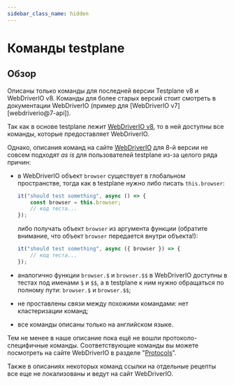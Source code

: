 ```yaml
---
sidebar_class_name: hidden
---
```



# Команды testplane

## Обзор

<Admonition type="warning">
    Описаны только команды для последней версии Testplane v8 и WebDriverIO v8. Команды для более
    старых версий стоит смотреть в документации WebDriverIO (пример для [WebDriverIO
    v7][webdriverio@7-api]).
</Admonition>

Так как в основе testplane лежит [WebDriverIO v8][webdriverio-api], то в ней доступны все команды, которые предоставляет WebDriverIO.

Однако, описания команд на сайте [WebDriverIO][webdriverio-api] для 8-й версии не совсем подходят _as is_ для пользователей testplane из-за целого ряда причин:

-   в WebDriverIO объект `browser` существует в глобальном пространстве, тогда как в testplane нужно либо писать `this.browser`:

    ```javascript
    it("should test something", async () => {
        const browser = this.browser;
        // код теста...
    });
    ```

    либо получать объект `browser` из аргумента функции (обратите внимание, что объект `browser` передается внутри объекта!):

    ```javascript
    it("should test something", async ({ browser }) => {
        // код теста...
    });
    ```

-   аналогично функции `browser.$` и `browser.$$` в WebDriverIO доступны в тестах под именами `$` и `$$`, а в testplane к ним нужно обращаться по полному пути: `browser.$` и `browser.$$`;

-   не проставлены связи между похожими командами: нет кластеризации команд;

-   все команды описаны только на английском языке.

Тем не менее в наше описание пока ещё не вошли протоколо-специфичные команды. Соответствующие команды вы можете посмотреть на сайте WebDriverIO в разделе "[Protocols][webdriverio-protocols]".

Также в описаниях некоторых команд ссылки на отдельные рецепты все еще не локализованы и ведут на сайт WebDriverIO.

[webdriverio@7-api]: https://webdriver.io/docs/api
[webdriverio-api]: https://webdriver.io/docs/api
[webdriverio-protocols]: https://webdriver.io/docs/api/webdriver
